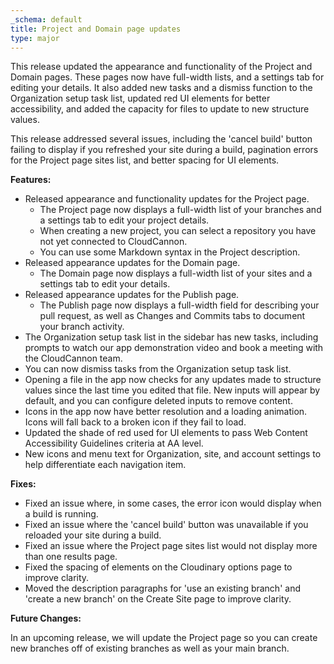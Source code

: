 ```yaml
---
_schema: default
title: Project and Domain page updates
type: major
---
```

This release updated the appearance and functionality of the Project and Domain pages. These pages now have full-width lists, and a settings tab for editing your details. It also added new tasks and a dismiss function to the Organization setup task list, updated red UI elements for better accessibility, and added the capacity for files to update to new structure values.

This release addressed several issues, including the 'cancel build' button failing to display if you refreshed your site during a build, pagination errors for the Project page sites list, and better spacing for UI elements.

**Features:**

* Released appearance and functionality updates for the Project page.
  * The Project page now displays a full-width list of your branches and a settings tab to edit your project details.
  * When creating a new project, you can select a repository you have not yet connected to CloudCannon.
  * You can use some Markdown syntax in the Project description.
* Released appearance updates for the Domain page.
  * The Domain page now displays a full-width list of your sites and a settings tab to edit your details.
* Released appearance updates for the Publish page.
  * The Publish page now displays a full-width field for describing your pull request, as well as Changes and Commits tabs to document your branch activity.
* The Organization setup task list in the sidebar has new tasks, including prompts to watch our app demonstration video and book a meeting with the CloudCannon team.
* You can now dismiss tasks from the Organization setup task list.
* Opening a file in the app now checks for any updates made to structure values since the last time you edited that file. New inputs will appear by default, and you can configure deleted inputs to remove content.
* Icons in the app now have better resolution and a loading animation. Icons will fall back to a broken icon if they fail to load.
* Updated the shade of red used for UI elements to pass Web Content Accessibility Guidelines criteria at AA level.
* New icons and menu text for Organization, site, and account settings to help differentiate each navigation item.

**Fixes:**

* Fixed an issue where, in some cases, the error icon would display when a build is running.
* Fixed an issue where the 'cancel build' button was unavailable if you reloaded your site during a build.
* Fixed an issue where the Project page sites list would not display more than one results page.
* Fixed the spacing of elements on the Cloudinary options page to improve clarity.
* Moved the description paragraphs for 'use an existing branch' and 'create a new branch' on the Create Site page to improve clarity.

**Future Changes:**

In an upcoming release, we will update the Project page so you can create new branches off of existing branches as well as your main branch.